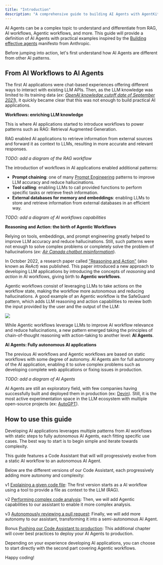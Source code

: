```yaml
---
title: "Introduction"
description: "A comprehensive guide to building AI Agents with AgentKit and Anthropic"
---
```


AI Agents can be a complex topic to understand and differentiate from RAG, AI workflows, Agentic workflows, and more.
This guide will provide a definition of AI Agents with practical examples inspired by the [Building effective agents](https://www.anthropic.com/research/building-effective-agents) manifesto from Anthropic.

Before jumping into action, let's first understand how AI Agents are different from other AI patterns.

## From AI Workflows to AI Agents

The first AI applications were chat-based experiences offering different ways to interact with existing LLM APIs.
Then, as the LLM knowledge was limited to its training data (_ex: [OpenAI knowledge cutoff date of September 2021](https://community.openai.com/t/knowledge-cutoff-date-of-september-2021/66215/1)_), it quickly became clear that this was not enough to build practical AI applications.

**Workflows: enriching LLM knowledge**

This is where AI applications started to introduce workflows to power patterns such as RAG: Retrieval Augmented Generation.

RAG enabled AI applications to retrieve information from external sources and forward it as context to LLMs, resulting in more accurate and relevant responses.

_TODO: add a diagram of the RAG workflow_

The introduction of workflows in AI applications enabled additional patterns:
- **Prompt chaining**: one of many [Prompt Engineering](https://www.promptingguide.ai/) patterns to improve LLM accuracy and reduce hallucinations.
- **Tool calling**: enabling LLMs to call provided functions to perform specific tasks or retrieve fresh information.
- **External databases for memory and embeddings**: enabling LLMs to store and retrieve information from external databases in an efficient way.

_TODO: add a diagram of AI workflows capabilities_

**Reasoning and Action: the birth of Agentic Workflows**

Relying on tools, embeddings, and prompt engineering greatly helped to improve LLM accuracy and reduce hallucinations.
Still, such patterns were not enough to solve complex problems or completely solve the problem of hallucinations (_ex: [Air Canada chatbot misinformation](https://www.bbc.com/travel/article/20240222-air-canada-chatbot-misinformation-what-travellers-should-know)_).

In October 2022, a research paper called ["Reasoning and Action"](https://arxiv.org/abs/2210.03629) (also known as _ReAct_) was published.
This paper introduced a new approach to developing LLM applications by introducing the concepts of _reasoning_ and _action_ in AI workflows, giving birth to **Agentic workflows**.

Agentic workflows consist of leveraging LLMs to take actions on the workflow state, making the workflow more autonomous and reducing hallucinations.
A good example of an Agentic workflow is the SafeGuard pattern, which adds LLM reasoning and action capabilities to review both the input provided by the user and the output of the LLM:

<Frame caption="By getting the user input and the LLM output reviewed by another LLM, the SafeGuard pattern protects the user from hallucinations and the LLM from prompt injection.">
  <img src="/graphics/ai-agents-in-practice/safeguard-pattern.png" />
</Frame>

While Agentic workflows leverage LLMs to improve AI workflow relevance and reduce hallucinations, a new pattern emerged taking the principles of chain-of-thought reasoning with action-taking to another level: **AI Agents**.

**AI Agents: Fully autonomous AI applications**

The previous AI workflows and Agentic workflows are based on static workflows with some degree of autonomy.
AI Agents aim for full autonomy of the AI application, enabling it to solve complex problems such as developing complete web applications or fixing issues in production.

_TODO: add a diagram of AI Agents_

AI Agents are still an exploratory field, with few companies having successfully built and deployed them in production (ex: [Devin](https://devin.ai/)).
Still, it is the most active experimentation space in the LLM ecosystem with multiple open-source projects (ex: [AutoGPT](https://github.com/Significant-Gravitas/AutoGPT)).

## How to use this guide

Developing AI applications leverages multiple patterns from AI workflows with static steps to fully autonomous AI Agents, each fitting specific use cases.
The best way to start is to begin simple and iterate towards complexity.

This guide features a Code Assistant that will will progressively evolve from a static AI workflow to an autonomous AI Agent.

Below are the different versions of our Code Assistant, each progressively adding more autonomy and complexity:

<div className="pl-4">

<span className="border-primary dark:border-primary-light bg-primary/10 text-primary text-xs dark:text-primary-light dark:bg-primary-light/10 rounded-xl px-2 py-1">v1</span> [Explaining a given code file](/ai-agents-in-practice/ai-workflows): The first version starts as a AI workflow using a tool to provide a file as context to the LLM (RAG).

<span className="border-primary dark:border-primary-light bg-primary/10 text-primary text-xs dark:text-primary-light dark:bg-primary-light/10 rounded-xl px-2 py-1">v2</span> [Performing complex code analysis](/ai-agents-in-practice/agentic-workflows): Then, we will add Agentic capabilities to our assistant to enable it more complex analysis.

<span className="border-primary dark:border-primary-light bg-primary/10 text-primary text-xs dark:text-primary-light dark:bg-primary-light/10 rounded-xl px-2 py-1">v3</span> [Autonomously reviewing a pull request](/ai-agents-in-practice/ai-agents): Finally, we will add more autonomy to our assistant, transforming it into a semi-autonomous AI Agent.

<span className="border-primary dark:border-primary-light bg-primary/10 text-primary text-xs dark:text-primary-light dark:bg-primary-light/10 rounded-xl px-2 py-1">Bonus</span> [Pushing our Code Assistant to production](/ai-agents-in-practice/deploy-to-production): This additional chapter will cover best practices to deploy your AI Agents to production.

</div>

Depending on your experience developing AI applications, you can choose to start directly with the second part covering Agentic workflows.

Happy coding!



